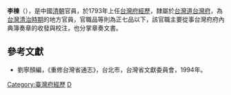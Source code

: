 '''李棟'''（{{bd|？||？||}}），是中國[[清朝|清朝]]官員，於1793年上任[[台灣府經歷|台灣府經歷]]，隸屬於[[台灣道|台灣道]][[台灣府|台灣府]]，為[[台灣清治時期|台灣清治時期]]的地方官員，官職品等則為正七品以下，該官職主要從事台灣府府內典簿奏章的收發與校注，也分掌章奏文書。
{{start box}}
{{s-before|[[李傳樁|李傳樁]]}}
{{s-title|[[台灣府經歷|台灣府經歷]]|1793年上任}}
{{s-after|[[曹德裕|曹德裕]]}}
{{end box}}

==參考文獻==
*劉寧顏編，《重修台灣省通志》，台北市，台灣省文獻委員會，1994年。

{{清朝人物小作品}}

[[Category:臺灣府經歷|Category:臺灣府經歷]]
[[Category:李姓|D]]